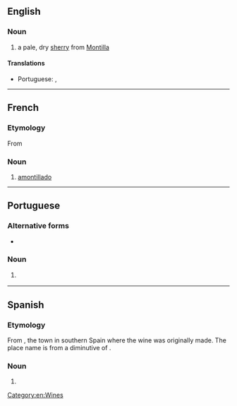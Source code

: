 ==English==

===Noun===
{{wikipedia}}
{{en-noun}}

# a pale, dry [[sherry]] from [[Montilla]]

====Translations====
{{trans-top}}
* Portuguese: {{t|pt|amontillado|m}}, {{t|pt|amontilhado|m}}
{{trans-mid}}
{{trans-bottom}}

[[Category:en:Wines]]

----

==French==

===Etymology===
From {{etyl|es|fr}}

===Noun===
{{fr-noun|m}}

# [[#English|amontillado]]

----

==Portuguese==

===Alternative forms===
* {{l|pt|amontilhado}}

===Noun===
{{pt-noun|m}}

# {{l|en|amontillado}} {{gloss|a type of Spanish wine}}

{{catlangcode|pt|Wines}}

----

==Spanish==

===Etymology===
From {{w|Montilla}}, the town in southern Spain where the wine was originally made. The place name is from a diminutive of {{m|es|montaña}}.
===Noun===
{{es-noun|m}}

# {{l|en|amontillado}}

{{catlangcode|es|Wines}}